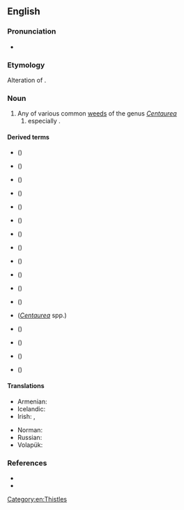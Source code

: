 ==English==

===Pronunciation===
* {{IPA|en|/ˈnæpwiːd/}}

===Etymology===
Alteration of {{m|en|knopweed}}.

===Noun===
{{en-noun|~}}

# Any of various common [[weeds]] of the genus ''[[Centaurea]]''
## especially {{taxlink|Centaurea nigra|species|noshow=1}}.

====Derived terms====
* {{vern|bighead knapweed}} ({{taxlink|Centaurea macrocephala|species|ver=200205}})
* {{vern|black knapweed}} ({{taxlink|Centaurea nigra|species|ver=200205}})
* {{vern|brown knapweed}} ({{taxlink|Centaurea jacea|species|ver=200205}})
* {{vern|common knapweed}} ({{taxlink|Centaurea nigra|species|ver=200205}})
* {{vern|diffuse knapweed}} ({{taxlink|Centaurea diffusa|species|ver=200205}})
* {{vern|giant knapweed}} ({{taxlink|Centaurea macrocephala|species|ver=200205}})
* {{vern|great knapweed}} ({{taxlink|Centaurea scabiosa|species|ver=200205}})
* {{vern|greater knapweed}} ({{taxlink|Centaurea scabiosa|species|ver=200205}})
* {{vern|Jersey knapweed}} ({{taxlink|Centaurea paniculata|species|ver=200205}})
* {{vern|lesser knapweed}} ({{taxlink|Centaurea nigra|species|ver=200205}})
* {{vern|Russian knapweed}} ({{taxlink|Rhaponticum repens|species|ver=200205}})
* {{vern|singleflower knapweed}} ({{taxlink|Centaurea uniflora|species|ver=200205}})
* {{vern|slender knapweed}} (''[[Centaurea]]'' spp.)
* {{vern|spotted knapweed}} ({{taxlink|Centaurea maculosa|species|ver=200205}})
* {{vern|squarrose knapweed}} ({{taxlink|Centaurea virgata ssp. squarrosa|subspecies|ver=200205}})
* {{vern|tumble knapweed}} ({{taxlink|Centaurea diffusa|species|ver=200205}})
* {{vern|white knapweed}} ({{taxlink|Centaurea diffusa|species|ver=200205}})

====Translations====
{{trans-top|''Centaurea''}}
* Armenian: {{t+|hy|տերեփուկ}}
* Icelandic: {{t|is|kornblóm|n}}
* Irish: {{t|ga|bata cogaidh|m}}, {{t|ga|mínscoth|f}}
{{trans-mid}}
* Norman: {{qualifier|Centaurea nigra}} {{t|nrf|bourdonniéthe|f}}
* Russian: {{t|ru|чёрный василёк|m}}
* Volapük: {{t|vo|zentor}}
{{trans-bottom}}

===References===
* {{pedia}}
* {{R:OneLook}}

[[Category:en:Thistles]]